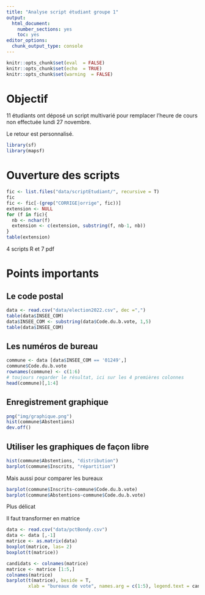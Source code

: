 ```yaml
---
title: "Analyse script étudiant groupe 1"
output:
  html_document:
    number_sections: yes
    toc: yes
editor_options:
  chunk_output_type: console
---
```


```r
knitr::opts_chunk$set(eval  = FALSE)
knitr::opts_chunk$set(echo  = TRUE)
knitr::opts_chunk$set(warning  = FALSE)
``` 


# Objectif

11 étudiants ont déposé un script multivarié pour remplacer l'heure de cours
non effectuée lundi 27 novembre.

Le retour est personnalisé.

```r
library(sf)
library(mapsf)
```

# Ouverture des scripts


```r
fic <- list.files("data/scriptEtudiant/", recursive = T)
fic
fic <- fic[-(grep("CORRIGE|orrige", fic))]
extension <- NULL
for (f in fic){
  nb <- nchar(f)
  extension <- c(extension, substring(f, nb-1, nb))
}
table(extension)
```

4 scripts R et 7 pdf


# Points importants

## Le code postal

```r
data <- read.csv("data/election2022.csv", dec =",")
table(data$INSEE_COM)
data$INSEE_COM <- substring(data$Code.du.b.vote, 1,5)
table(data$INSEE_COM)
```


## Les numéros de bureau

```r
commune <- data [data$INSEE_COM == '01249',]
commune$Code.du.b.vote
rownames(commune) <- c(1:6)
# toujours regarder le résultat, ici sur les 4 premières colonnes
head(commune)[,1:4]
```


## Enregistrement graphique

```r
png("img/graphique.png")
hist(commune$Abstentions)
dev.off()
```



## Utiliser les graphiques de façon libre



```r
hist(commune$Abstentions, "distribution")
barplot(commune$Inscrits, "répartition")
```


Mais aussi pour comparer les bureaux


```r
barplot(commune$Inscrits~commune$Code.du.b.vote)
barplot(commune$Abstentions~commune$Code.du.b.vote)
```


Plus délicat

Il faut transformer en matrice

```r
data <- read.csv("data/pctBondy.csv")
data <- data [,-1]
matrice <- as.matrix(data)
boxplot(matrice, las= 2)
boxplot(t(matrice))
```

```r
candidats <- colnames(matrice)
matrice <- matrice [1:5,]
colnames(matrice)
barplot(t(matrice), beside = T, 
        xlab = "bureaux de vote", names.arg = c(1:5), legend.text = candidats)

```

